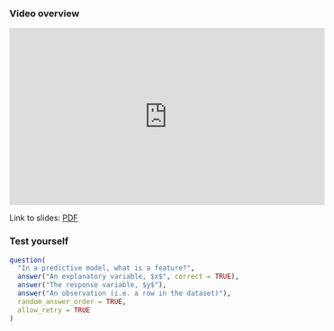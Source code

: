 ### Video overview

<iframe width="560" height="315" src="https://www.youtube.com/embed/HwZwWkxqafs?rel=0" frameborder="0" allowfullscreen></iframe>

Link to slides: [PDF](https://drive.google.com/file/d/1ui9_U0d0lgNyl1psulAigETQPV5UDdv8/view?usp=sharing)

### Test yourself

```r
question(
  "In a predictive model, what is a feature?",
  answer("An explanatory variable, $x$", correct = TRUE),
  answer("The response variable, $y$"),
  answer("An observation (i.e. a row in the dataset)"),
  random_answer_order = TRUE,
  allow_retry = TRUE
)
```

